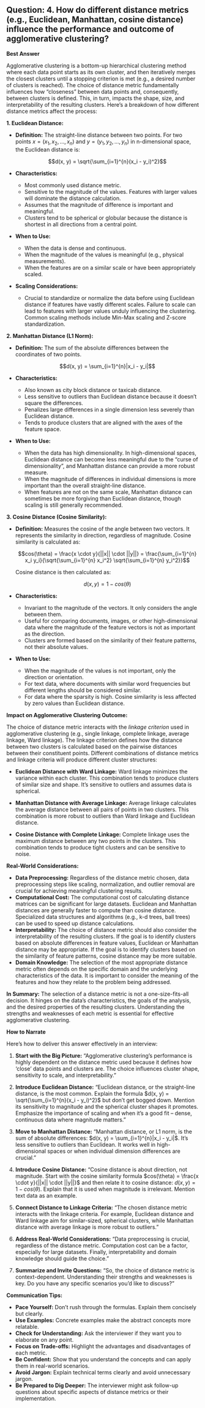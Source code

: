 ## Question: 4. How do different distance metrics (e.g., Euclidean, Manhattan, cosine distance) influence the performance and outcome of agglomerative clustering?

**Best Answer**

Agglomerative clustering is a bottom-up hierarchical clustering method where each data point starts as its own cluster, and then iteratively merges the closest clusters until a stopping criterion is met (e.g., a desired number of clusters is reached). The choice of distance metric fundamentally influences how "closeness" between data points and, consequently, between clusters is defined. This, in turn, impacts the shape, size, and interpretability of the resulting clusters. Here's a breakdown of how different distance metrics affect the process:

**1. Euclidean Distance:**

*   **Definition:**  The straight-line distance between two points. For two points $x = (x_1, x_2, ..., x_n)$ and $y = (y_1, y_2, ..., y_n)$ in n-dimensional space, the Euclidean distance is:

    $$d(x, y) = \sqrt{\sum_{i=1}^{n}(x_i - y_i)^2}$$

*   **Characteristics:**
    *   Most commonly used distance metric.
    *   Sensitive to the magnitude of the values.  Features with larger values will dominate the distance calculation.
    *   Assumes that the magnitude of difference is important and meaningful.
    *   Clusters tend to be spherical or globular because the distance is shortest in all directions from a central point.

*   **When to Use:**
    *   When the data is dense and continuous.
    *   When the magnitude of the values is meaningful (e.g., physical measurements).
    *   When the features are on a similar scale or have been appropriately scaled.

*   **Scaling Considerations:**
    *   Crucial to standardize or normalize the data before using Euclidean distance if features have vastly different scales.  Failure to scale can lead to features with larger values unduly influencing the clustering.  Common scaling methods include Min-Max scaling and Z-score standardization.

**2. Manhattan Distance (L1 Norm):**

*   **Definition:** The sum of the absolute differences between the coordinates of two points.

    $$d(x, y) = \sum_{i=1}^{n}|x_i - y_i|$$

*   **Characteristics:**
    *   Also known as city block distance or taxicab distance.
    *   Less sensitive to outliers than Euclidean distance because it doesn't square the differences.
    *   Penalizes large differences in a single dimension less severely than Euclidean distance.
    *   Tends to produce clusters that are aligned with the axes of the feature space.

*   **When to Use:**
    *   When the data has high dimensionality.  In high-dimensional spaces, Euclidean distance can become less meaningful due to the "curse of dimensionality", and Manhattan distance can provide a more robust measure.
    *   When the magnitude of differences in individual dimensions is more important than the overall straight-line distance.
    *   When features are not on the same scale, Manhattan distance can sometimes be more forgiving than Euclidean distance, though scaling is still generally recommended.

**3. Cosine Distance (Cosine Similarity):**

*   **Definition:**  Measures the cosine of the angle between two vectors. It represents the similarity in direction, regardless of magnitude.  Cosine similarity is calculated as:

    $$cos(\theta) = \frac{x \cdot y}{||x|| \cdot ||y||} = \frac{\sum_{i=1}^{n} x_i y_i}{\sqrt{\sum_{i=1}^{n} x_i^2} \sqrt{\sum_{i=1}^{n} y_i^2}}$$

    Cosine distance is then calculated as:

    $$d(x, y) = 1 - cos(\theta)$$

*   **Characteristics:**
    *   Invariant to the magnitude of the vectors. It only considers the angle between them.
    *   Useful for comparing documents, images, or other high-dimensional data where the magnitude of the feature vectors is not as important as the direction.
    *   Clusters are formed based on the similarity of their feature patterns, not their absolute values.

*   **When to Use:**
    *   When the magnitude of the values is not important, only the direction or orientation.
    *   For text data, where documents with similar word frequencies but different lengths should be considered similar.
    *   For data where the sparsity is high.  Cosine similarity is less affected by zero values than Euclidean distance.

**Impact on Agglomerative Clustering Outcome:**

The choice of distance metric interacts with the *linkage criterion* used in agglomerative clustering (e.g., single linkage, complete linkage, average linkage, Ward linkage). The linkage criterion defines how the distance between two clusters is calculated based on the pairwise distances between their constituent points. Different combinations of distance metrics and linkage criteria will produce different cluster structures:

*   **Euclidean Distance with Ward Linkage:** Ward linkage minimizes the variance within each cluster. This combination tends to produce clusters of similar size and shape. It's sensitive to outliers and assumes data is spherical.

*   **Manhattan Distance with Average Linkage:** Average linkage calculates the average distance between all pairs of points in two clusters. This combination is more robust to outliers than Ward linkage and Euclidean distance.

*   **Cosine Distance with Complete Linkage:** Complete linkage uses the maximum distance between any two points in the clusters. This combination tends to produce tight clusters and can be sensitive to noise.

**Real-World Considerations:**

*   **Data Preprocessing:**  Regardless of the distance metric chosen, data preprocessing steps like scaling, normalization, and outlier removal are crucial for achieving meaningful clustering results.
*   **Computational Cost:** The computational cost of calculating distance matrices can be significant for large datasets. Euclidean and Manhattan distances are generally faster to compute than cosine distance. Specialized data structures and algorithms (e.g., k-d trees, ball trees) can be used to speed up distance calculations.
*   **Interpretability:** The choice of distance metric should also consider the interpretability of the resulting clusters. If the goal is to identify clusters based on absolute differences in feature values, Euclidean or Manhattan distance may be appropriate. If the goal is to identify clusters based on the similarity of feature patterns, cosine distance may be more suitable.
*   **Domain Knowledge:** The selection of the most appropriate distance metric often depends on the specific domain and the underlying characteristics of the data. It is important to consider the meaning of the features and how they relate to the problem being addressed.

**In Summary:** The selection of a distance metric is not a one-size-fits-all decision. It hinges on the data's characteristics, the goals of the analysis, and the desired properties of the resulting clusters. Understanding the strengths and weaknesses of each metric is essential for effective agglomerative clustering.

**How to Narrate**

Here's how to deliver this answer effectively in an interview:

1.  **Start with the Big Picture:** "Agglomerative clustering's performance is highly dependent on the distance metric used because it defines how 'close' data points and clusters are. The choice influences cluster shape, sensitivity to scale, and interpretability."

2.  **Introduce Euclidean Distance:** "Euclidean distance, or the straight-line distance, is the most common.  Explain the formula $d(x, y) = \sqrt{\sum_{i=1}^{n}(x_i - y_i)^2}$ but don't get bogged down. Mention its sensitivity to magnitude and the spherical cluster shapes it promotes. Emphasize the importance of scaling and when it's a good fit – dense, continuous data where magnitude matters."

3.  **Move to Manhattan Distance:** "Manhattan distance, or L1 norm, is the sum of absolute differences: $d(x, y) = \sum_{i=1}^{n}|x_i - y_i|$. It's less sensitive to outliers than Euclidean. It works well in high-dimensional spaces or when individual dimension differences are crucial. "

4.  **Introduce Cosine Distance:** "Cosine distance is about direction, not magnitude.  Start with the cosine similarity formula $cos(\theta) = \frac{x \cdot y}{||x|| \cdot ||y||}$ and then relate it to cosine distance: $d(x, y) = 1 - cos(\theta)$. Explain that it is used when magnitude is irrelevant. Mention text data as an example.

5.  **Connect Distance to Linkage Criteria:** "The chosen distance metric interacts with the linkage criteria. For example, Euclidean distance and Ward linkage aim for similar-sized, spherical clusters, while Manhattan distance with average linkage is more robust to outliers."

6.  **Address Real-World Considerations:** "Data preprocessing is crucial, regardless of the distance metric. Computation cost can be a factor, especially for large datasets. Finally, interpretability and domain knowledge should guide the choice."

7.  **Summarize and Invite Questions:** "So, the choice of distance metric is context-dependent. Understanding their strengths and weaknesses is key. Do you have any specific scenarios you'd like to discuss?"

**Communication Tips:**

*   **Pace Yourself:** Don't rush through the formulas. Explain them concisely but clearly.
*   **Use Examples:** Concrete examples make the abstract concepts more relatable.
*   **Check for Understanding:** Ask the interviewer if they want you to elaborate on any point.
*   **Focus on Trade-offs:** Highlight the advantages and disadvantages of each metric.
*   **Be Confident:** Show that you understand the concepts and can apply them in real-world scenarios.
*   **Avoid Jargon:** Explain technical terms clearly and avoid unnecessary jargon.
*   **Be Prepared to Dig Deeper:** The interviewer might ask follow-up questions about specific aspects of distance metrics or their implementation.

